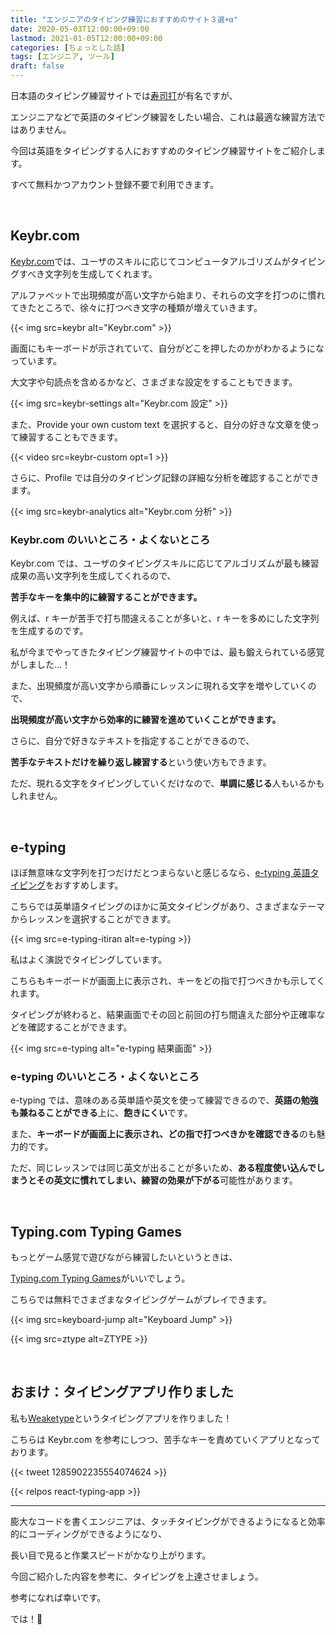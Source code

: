 ```yaml
---
title: "エンジニアのタイピング練習におすすめのサイト３選+α"
date: 2020-05-03T12:00:00+09:00
lastmod: 2021-01-05T12:00:00+09:00
categories: [ちょっとした話]
tags: [エンジニア, ツール]
draft: false
---
```


日本語のタイピング練習サイトでは[寿司打](http://typingx0.net/sushida/)が有名ですが、

エンジニアなどで英語のタイピング練習をしたい場合、これは最適な練習方法ではありません。

今回は英語をタイピングする人におすすめのタイピング練習サイトをご紹介します。

すべて無料かつアカウント登録不要で利用できます。

<!--more-->

<br/>

## Keybr.com

[Keybr.com](https://www.keybr.com/)では、ユーザのスキルに応じてコンピュータアルゴリズムがタイピングすべき文字列を生成してくれます。

アルファベットで出現頻度が高い文字から始まり、それらの文字を打つのに慣れてきたところで、徐々に打つべき文字の種類が増えていきます。

{{< img src=keybr alt="Keybr.com" >}}

画面にもキーボードが示されていて、自分がどこを押したのかがわかるようになっています。

大文字や句読点を含めるかなど、さまざまな設定をすることもできます。

{{< img src=keybr-settings alt="Keybr.com 設定" >}}

また、Provide your own custom text を選択すると、自分の好きな文章を使って練習することもできます。

{{< video src=keybr-custom opt=1 >}}

さらに、Profile では自分のタイピング記録の詳細な分析を確認することができます。

{{< img src=keybr-analytics alt="Keybr.com 分析" >}}

### Keybr.com のいいところ・よくないところ

Keybr.com では、ユーザのタイピングスキルに応じてアルゴリズムが最も練習成果の高い文字列を生成してくれるので、

**苦手なキーを集中的に練習することができます。**

例えば、r キーが苦手で打ち間違えることが多いと、r キーを多めにした文字列を生成するのです。

私が今までやってきたタイピング練習サイトの中では、最も鍛えられている感覚がしました…！

また、出現頻度が高い文字から順番にレッスンに現れる文字を増やしていくので、

**出現頻度が高い文字から効率的に練習を進めていくことができます。**

さらに、自分で好きなテキストを指定することができるので、

**苦手なテキストだけを繰り返し練習する**という使い方もできます。

ただ、現れる文字をタイピングしていくだけなので、**単調に感じる**人もいるかもしれません。

<br/>

## e-typing

ほぼ無意味な文字列を打つだけだとつまらないと感じるなら、[e-typing 英語タイピング](https://www.e-typing.ne.jp/english/)をおすすめします。

こちらでは英単語タイピングのほかに英文タイピングがあり、さまざまなテーマからレッスンを選択することができます。

{{< img src=e-typing-itiran alt=e-typing >}}

私はよく演説でタイピングしています。

こちらもキーボードが画面上に表示され、キーをどの指で打つべきかも示してくれます。

タイピングが終わると、結果画面でその回と前回の打ち間違えた部分や正確率などを確認することができます。

{{< img src=e-typing alt="e-typing 結果画面" >}}

### e-typing のいいところ・よくないところ

e-typing では、意味のある英単語や英文を使って練習できるので、**英語の勉強も兼ねることができる**上に、**飽きにくい**です。

また、**キーボードが画面上に表示され、どの指で打つべきかを確認できる**のも魅力的です。

ただ、同じレッスンでは同じ英文が出ることが多いため、**ある程度使い込んでしまうとその英文に慣れてしまい、練習の効果が下がる**可能性があります。

<br/>

## Typing.com Typing Games

もっとゲーム感覚で遊びながら練習したいというときは、

[Typing.com Typing Games](https://www.typing.com/student/games)がいいでしょう。

こちらでは無料でさまざまなタイピングゲームがプレイできます。

{{< img src=keyboard-jump alt="Keyboard Jump" >}}

{{< img src=ztype alt=ZTYPE >}}

<br/>

## おまけ：タイピングアプリ作りました

私も[Weaketype](https://weaketype.netlify.app/)というタイピングアプリを作りました！

こちらは Keybr.com を参考にしつつ、苦手なキーを責めていくアプリとなっております。

{{< tweet 1285902235554074624 >}}

{{< relpos react-typing-app >}}

---

膨大なコードを書くエンジニアは、タッチタイピングができるようになると効率的にコーディングができるようになり、

長い目で見ると作業スピードがかなり上がります。

今回ご紹介した内容を参考に、タイピングを上達させましょう。

参考になれば幸いです。

では！:wave:
